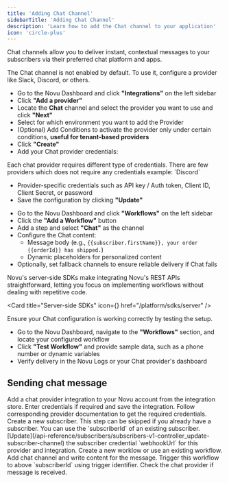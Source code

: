 ```yaml
---
title: 'Adding Chat Channel'
sidebarTitle: 'Adding Chat Channel'
description: 'Learn how to add the Chat channel to your application'
icon: 'circle-plus'
---
```




Chat channels allow you to deliver instant, contextual messages to your subscribers via their preferred chat platform and apps.

<Steps>
<Step title="Enable Chat Channel in Novu Dashboard">

<Callout type="info">
  The Chat channel is not enabled by default. To use it, configure a provider like Slack, Discord,
  or others.
</Callout>

- Go to the Novu Dashboard and click **"Integrations"** on the left sidebar
- Click **"Add a provider"**
- Locate the **Chat** channel and select the provider you want to use and click **"Next"**
- Select for which environment you want to add the Provider
- (Optional) Add Conditions to activate the provider only under certain conditions, **useful for tenant-based providers**
- Click **"Create"**
- Add your Chat provider credentials:

<Callout type="info">
  Each chat provider requires different type of credentials. There are few providers which does
  not require any credentials example: `Discord`
</Callout>

- Provider-specific credentials such as API key / Auth token, Client ID, Client Secret, or password
- Save the configuration by clicking **"Update"**

</Step>

<Step title="Setup workflow with chat channel in Novu Dashboard">

- Go to the Novu Dashboard and click **"Workflows"** on the left sidebar
- Click the **"Add a Workflow"** button
- Add a step and select **"Chat"** as the channel
- Configure the Chat content:
  - Message body (e.g., `{{subscriber.firstName}}, your order {{orderId}} has shipped.`)
  - Dynamic placeholders for personalized content
- Optionally, set fallback channels to ensure reliable delivery if Chat fails

</Step>

<Step title="Add a workflow Trigger to your backend">

Novu's server-side SDKs make integrating Novu's REST APIs straightforward, letting you focus on implementing workflows without dealing with repetitive code.

<Card title="Server-side SDKs" icon={<CodeIcon />} href="/platform/sdks/server" />

</Step>

<Step title="Test and Verify Chat Channel">

Ensure your Chat configuration is working correctly by testing the setup.

- Go to the Novu Dashboard, navigate to the **"Workflows"** section, and locate your configured workflow
- Click **"Test Workflow"** and provide sample data, such as a phone number or dynamic variables
- Verify delivery in the Novu Logs or your Chat provider's dashboard

</Step>
</Steps>

## Sending chat message

<Steps>
<Step title="Add Chat Provider Integration">
Add a chat provider integration to your Novu account from the integration store. Enter credentials if required and save the integration. Follow corresponding provider documentation to get the required credentials.
</Step>

<Step title="Create Subscriber">
Create a new subscriber.

<Callout type="info">
This step can be skipped if you already have a subscriber. You can use the `subscriberId` of an existing subscriber.
</Callout>
</Step>

<Step title="Update Subscriber Credentials">
  [Update](/api-reference/subscribers/subscribers-v1-controller_update-subscriber-channel) the
  subscriber credential `webhookUrl` for this provider and integration.
</Step>

<Step title="Configure Workflow">
  Create a new worklow or use an existing workflow. Add chat channel and write content for the
  message.
</Step>

<Step title="Trigger Workflow">
  Trigger this workflow to above `subscriberId` using trigger identifier.
</Step>

<Step title="Verify Message">
Check the chat provider if message is received.
</Step>
</Steps>

